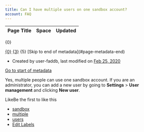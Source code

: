 ```yaml
---
title: Can I have multiple users on one sandbox account?
account: FAQ 
---
```


<table class="aui"> <thead> <tr class="header"> <th class="search-result-title">Page Title</th> <th class="search-result-space">Space</th> <th class="search-result-date">Updated</th> </tr> </thead> </table> <p class="search-result-count">{0}</p> <tr class="search-result"> <td class="search-result-title"><a href="{1}" class="content-type-{2}"><span>{0}</span></a></td> <td class="search-result-space"><a class="space" href="/display/{4}/" title="{3}">{3}</a></td> <td class="search-result-date"><span class="date" title="{6}">{5}</span></td> </tr> [Skip to end of metadata](#page-metadata-end)

*   Created by user-faddb, last modified on [Feb 25, 2020](/pages/diffpagesbyversion.action?pageId=721164&selectedPageVersions=5&selectedPageVersions=6 "Show changes")

[Go to start of metadata](#page-metadata-start)

Yes, multiple people can use one sandbox account. If you are an administrator, you can add a new user by going to **Settings** > **User management** and clicking **New user**.

LikeBe the first to like this

*   [sandbox](/label/FAQ/sandbox)
*   [multiple](/label/FAQ/multiple)
*   [users](/label/FAQ/users)
*   [Edit Labels](# "Edit Labels (Type 'l')")




